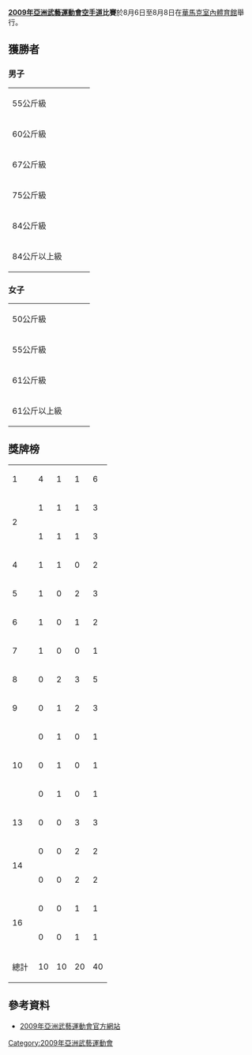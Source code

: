 '''[[2009年亞洲武藝運動會|2009年亞洲武藝運動會]][[空手道|空手道]]比賽'''於8月6日至8月8日在[[華馬克室內體育館|華馬克室內體育館]]舉行。

==獲勝者==

===男子===

{| {{MedalistTable|type=項目}}
|-
|rowspan=2|55公斤級
|rowspan=2|{{flagIOC2medalist|[[謝政剛|謝政剛]]|TPE|2009年亞洲武藝運動會}}
|rowspan=2|{{flagIOC2medalist|[[Nguyen_Manh_Tuan|Nguyen Manh Tuan]]|VIE|2009年亞洲武藝運動會}}
|{{flagIOC2medalist|[[Laxman_Singh_(karateka)|Laxman Singh]]|IND|2009年亞洲武藝運動會}}
|-
|{{flagIOC2medalist|[[Hirannithishatphol_Saratham|Hirannithishatphol Saratham]]|THA|2009年亞洲武藝運動會}}
|-
|rowspan=2|60公斤級
|rowspan=2|{{flagIOC2medalist|[[Masahiko_Ota|Masahiko Ota]]|JPN|2009年亞洲武藝運動會}}
|rowspan=2|{{flagIOC2medalist|[[Lee_Ji-Hwan|Lee Ji-Hwan]]|KOR|2009年亞洲武藝運動會}}
|{{flagIOC2medalist|[[Darkhan_Assadilov|Darkhan Assadilov]]|KAZ|2009年亞洲武藝運動會}}
|-
|{{flagIOC2medalist|[[Mohammad_Hashim|Mohammad Hashim]]|KUW|2009年亞洲武藝運動會}}
|-
|rowspan=2|67公斤級
|rowspan=2|{{flagIOC2medalist|[[Shinji_Nagaki|Shinji Nagaki]]|JPN|2009年亞洲武藝運動會}}
|rowspan=2|{{flagIOC2medalist|[[Nguyen_Ngoc_Thanh_(karateka)|Nguyen Ngoc Thanh]]|VIE|2009年亞洲武藝運動會}}
|{{flagIOC2medalist|[[Sayed_Mohammad_Amiri|Sayed Mohammad Amiri]]|AFG|2009年亞洲武藝運動會}}
|-
|{{flagIOC2medalist|[[Pang_Iat_Long|Pang Iat Long]]|MAC|2009年亞洲武藝運動會}}
|-
|rowspan=2|75公斤級
|rowspan=2|{{flagIOC2medalist|[[Naowras_Al-Hamwi|Naowras Al-Hamwi]]|SYR|2009年亞洲武藝運動會}}
|rowspan=2|{{flagIOC2medalist|[[Ahmad_Al-Mesfer|Ahmad Al-Mesfer]]|KUW|2009年亞洲武藝運動會}}
|{{flagIOC2medalist|[[Kenta_Kai|Kenta Kai]]|JPN|2009年亞洲武藝運動會}}
|-
|{{flagIOC2medalist|[[Yuttana_Klamprabud|Yuttana Klamprabud]]|THA|2009年亞洲武藝運動會}}
|-
|rowspan=2|84公斤級
|rowspan=2|{{flagIOC2medalist|[[Ryosuke_Shimizu|Ryosuke Shimizu]]|JPN|2009年亞洲武藝運動會}}
|rowspan=2|{{flagIOC2medalist|[[Hendro_Salim|Hendro Salim]]|INA|2009年亞洲武藝運動會}}
|{{flagIOC2medalist|[[Mohd_Hatta_Mahamut|Mohd Hatta Mahamut]]|MAS|2009年亞洲武藝運動會}}
|-
|{{flagIOC2medalist|[[Ahmad_Al-Dousari|Ahmad Al-Dousari]]|KUW|2009年亞洲武藝運動會}}
|-
|rowspan=2|84公斤以上級
|rowspan=2|{{flagIOC2medalist|[[Khalid_Khalidov|Khalid Khalidov]]|KAZ|2009年亞洲武藝運動會}}
|rowspan=2|{{flagIOC2medalist|[[Li_Peng_(karateka)|Li Peng]]|CHN|2009年亞洲武藝運動會}}
|{{flagIOC2medalist|[[Rustam_Ashurov|Rustam Ashurov]]|UZB|2009年亞洲武藝運動會}}
|-
|{{flagIOC2medalist|[[Amer_Abu-Afifeh|Amer Abu-Afifeh]]|JOR|2009年亞洲武藝運動會}}
|}

===女子===

{| {{MedalistTable|type=項目}}
|-
|rowspan=2|50公斤級
|rowspan=2|{{flagIOC2medalist|[[Kou_Man_I|Kou Man I]]|MAC|2009年亞洲武藝運動會}}
|rowspan=2|{{flagIOC2medalist|[[陳彥卉|陳彥卉]]|TPE|2009年亞洲武藝運動會}}
|{{flagIOC2medalist|[[Dao_Thi_Thoan|Dao Thi Thoan]]|VIE|2009年亞洲武藝運動會}}
|-
|{{flagIOC2medalist|[[Li_Hong_(karateka)|Li Hong]]|CHN|2009年亞洲武藝運動會}}
|-
|rowspan=2|55公斤級
|rowspan=2|{{flagIOC2medalist|[[Chen_Dan|Chen Dan]]|CHN|2009年亞洲武藝運動會}}
|rowspan=2|{{flagIOC2medalist|[[Miki_Kobayashi|Miki Kobayashi]]|JPN|2009年亞洲武藝運動會}}
|{{flagIOC2medalist|[[Luu_Thi_Thuy_Hoa|Luu Thi Thuy Hoa]]|VIE|2009年亞洲武藝運動會}}
|-
|{{flagIOC2medalist|[[Venera_Zhetibay|Venera Zhetibay]]|KAZ|2009年亞洲武藝運動會}}
|-
|rowspan=2|61公斤級
|rowspan=2|{{flagIOC2medalist|[[Sayuri_Maejima|Sayuri Maejima]]|JPN|2009年亞洲武藝運動會}}
|rowspan=2|{{flagIOC2medalist|[[陳枷彣|陳枷彣]]|HKG|2009年亞洲武藝運動會}}
|{{flagIOC2medalist|[[Manar_Shath|Manar Shath]]|JOR|2009年亞洲武藝運動會}}
|-
|{{flagIOC2medalist|[[Bui_Thi_Trieu|Bui Thi Trieu]]|VIE|2009年亞洲武藝運動會}}
|-
|rowspan=2|61公斤以上級
|rowspan=2|{{flagIOC2medalist|[[Jamaliah_Jamaludin|Jamaliah Jamaludin]]|MAS|2009年亞洲武藝運動會}}
|rowspan=2|{{flagIOC2medalist|[[Paula_Cristina_Pereira|Paula Cristina Pereira]]|MAC|2009年亞洲武藝運動會}}
|{{flagIOC2medalist|[[Sofiya_Kaspulatova|Sofiya Kaspulatova]]|UZB|2009年亞洲武藝運動會}}
|-
|{{flagIOC2medalist|[[Buthaina_Al-Mahsiri|Buthaina Al-Mahsiri]]|JOR|2009年亞洲武藝運動會}}
|}

==獎牌榜==
{| {{RankedMedalTable|nation-width=200px}}
|-
| 1 ||align=left| {{flagIOC2team|JPN|2009年亞洲武藝運動會}} || 4 || 1 || 1 || 6
|-
| rowspan=2|2 ||align=left| {{flagIOC2team|CHN|2009年亞洲武藝運動會}} || 1 || 1 || 1 || 3
|-
| align=left| {{flagIOC2team|MAC|2009年亞洲武藝運動會}} || 1 || 1 || 1 || 3
|-
| 4 ||align=left| {{flagIOC2team|TPE|2009年亞洲武藝運動會}} || 1 || 1 || 0 || 2
|-
| 5 ||align=left| {{flagIOC2team|KAZ|2009年亞洲武藝運動會}} || 1 || 0 || 2 || 3
|-
| 6 ||align=left| {{flagIOC2team|MAS|2009年亞洲武藝運動會}} || 1 || 0 || 1 || 2
|-
| 7 ||align=left| {{flagIOC2team|SYR|2009年亞洲武藝運動會}} || 1 || 0 || 0 || 1
|-
| 8 ||align=left| {{flagIOC2team|VIE|2009年亞洲武藝運動會}} || 0 || 2 || 3 || 5
|-
| 9 ||align=left| {{flagIOC2team|KUW|2009年亞洲武藝運動會}} || 0 || 1 || 2 || 3
|-
| rowspan=3|10 ||align=left| {{flagIOC2team|HKG|2009年亞洲武藝運動會}} || 0 || 1 || 0 || 1
|-
| align=left| {{flagIOC2team|INA|2009年亞洲武藝運動會}} || 0 || 1 || 0 || 1
|-
| align=left| {{flagIOC2team|KOR|2009年亞洲武藝運動會}} || 0 || 1 || 0 || 1
|-
| 13 ||align=left| {{flagIOC2team|JOR|2009年亞洲武藝運動會}} || 0 || 0 || 3 || 3
|-
| rowspan=2|14 ||align=left| {{flagIOC2team|THA|2009年亞洲武藝運動會}} || 0 || 0 || 2 || 2
|-
| align=left| {{flagIOC2team|UZB|2009年亞洲武藝運動會}} || 0 || 0 || 2 || 2
|-
| rowspan=2|16 ||align=left| {{flagIOC2team|AFG|2009年亞洲武藝運動會}} || 0 || 0 || 1 || 1
|-
| align=left| {{flagIOC2team|IND|2009年亞洲武藝運動會}} || 0 || 0 || 1 || 1
|- 
!colspan=2| 總計 || 10 || 10 || 20 || 40
|}
==參考資料==
* [http://www.bamag2009.com/ 2009年亞洲武藝運動會官方網站]{{Webarchive|url=https://archive.is/20100223103732/http://www.bamag2009.com/ |date=2010-02-23 }}

{{2009年亞洲武藝運動會比賽項目}}

[[Category:2009年亞洲武藝運動會|Category:2009年亞洲武藝運動會]]